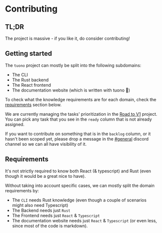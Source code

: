 
<MetaTags
  title="Tuono - Contributing"
  canonical="https://tuono.dev/documentation/contributing"
  description="The project is massive - if you like it, do consider contributing!"
/>

# Contributing

## TL;DR

The project is massive - if you like it, do consider contributing!

## Getting started

The `tuono` project can mostly be split into the following subdomains:

- The CLI
- The Rust backend
- The React frontend
- The documentation website (which is written with tuono 🚀)

To check what the knowledge requirements are for each domain, check the
[requirements](#requirements) section below.

We are currently managing the tasks' prioritization in the [Road to V1](https://github.com/orgs/tuono-labs/projects/2) project.
You can pick any task that you see in the `ready` column that is not already assigned.

If you want to contribute on something that is in the `backlog` column, or it hasn't been scoped yet, please drop a message in the [#general](https://discord.com/invite/khQzPa654B) discord channel so we can all have visibility of it.

## Requirements

It's not strictly required to know both React (& typescript) and Rust (even though it
would be a great nice to have).

Without taking into account specific cases, we can mostly split the domain requirements by:

- The `CLI` needs Rust knowledge (even though a couple of scenarios might also need Typescript)
- The Backend needs just `Rust`
- The Frontend needs just `React` & `Typescript`
- The documentation website needs just `React` & `Typescript` (or even less, since most of the
  code is markdown).

